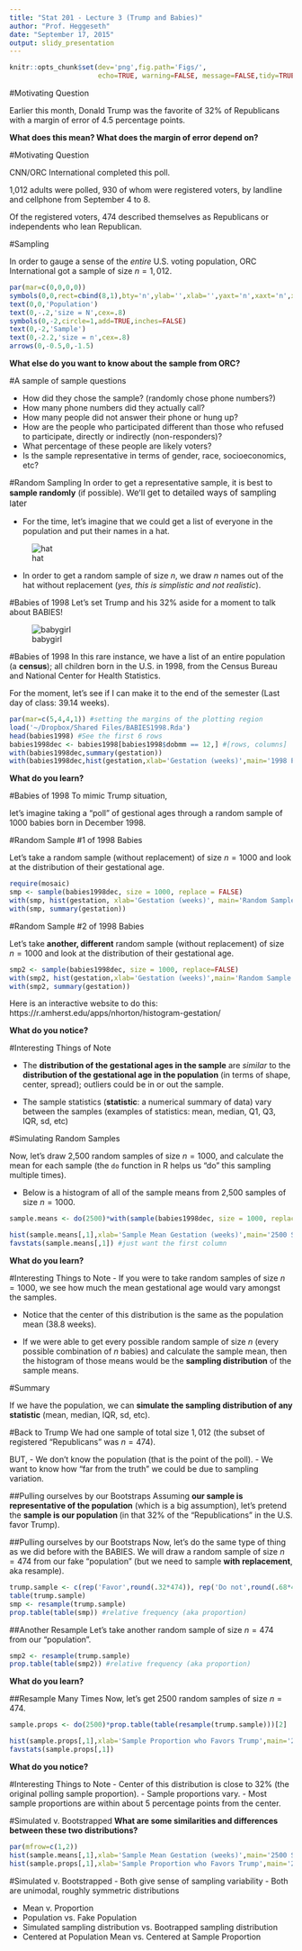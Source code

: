 ```yaml
---
title: "Stat 201 - Lecture 3 (Trump and Babies)"
author: "Prof. Heggeseth"
date: "September 17, 2015"
output: slidy_presentation
---
```

```r
knitr::opts_chunk$set(dev='png',fig.path='Figs/',
                      echo=TRUE, warning=FALSE, message=FALSE,tidy=TRUE)
```


#Motivating Question

Earlier this month, Donald Trump was the favorite of 32% of Republicans with a margin of error of 4.5 percentage points. 

**What does this mean? What does the margin of error depend on?**

#Motivating Question

CNN/ORC International completed this poll. 

1,012 adults were polled, 930 of whom were registered voters, by landline and cellphone from September 4 to 8. 

Of the registered voters, 474 described themselves as Republicans or independents who lean Republican. 



#Sampling

In order to gauge a sense of the *entire* U.S. voting population, ORC International got a sample of size $n =1,012$.

```r
par(mar=c(0,0,0,0))
symbols(0,0,rect=cbind(8,1),bty='n',ylab='',xlab='',yaxt='n',xaxt='n',xlim=c(-5,5),inches=FALSE,ylim=c(-3,1.5))
text(0,0,'Population')
text(0,-.2,'size = N',cex=.8)
symbols(0,-2,circle=1,add=TRUE,inches=FALSE)
text(0,-2,'Sample')
text(0,-2.2,'size = n',cex=.8)
arrows(0,-0.5,0,-1.5)
```

**What else do you want to know about the sample from ORC?**

#A sample of sample questions

- How did they chose the sample? (randomly chose phone numbers?)
- How many phone numbers did they actually call?
- How many people did not answer their phone or hung up?
- How are the people who participated different than those who refused to participate, directly or indirectly (non-responders)?
- What percentage of these people are likely voters?
- Is the sample representative in terms of gender, race, socioeconomics, etc?

#Random Sampling
In order to get a representative sample, it is best to **sample randomly** (if possible). <span style='font-size:15px'>We'll get to detailed ways of sampling later</span>

- For the time, let's imagine that we could get a list of everyone in the population and put their names in a hat. 

![hat](http://s3.amazonaws.com/imagesroot.rescuegroups.org/webpages/s993nwvidllmq1m.jpg)

- In order to get a random sample of size $n$, we draw $n$ names out of the hat without replacement (*yes, this is simplistic and not realistic*). 


#Babies of 1998
Let's set Trump and his 32% aside for a moment to talk about BABIES!


![babygirl](ultrasound.jpg)

#Babies of 1998
In this rare instance, we have a list of an entire population (a **census**); all children born in the U.S. in 1998, from the Census Bureau and National Center for Health Statistics. 

For the moment, let's see if I can make it to the end of the semester (Last day of class: 39.14 weeks).

```r
par(mar=c(5,4,4,1)) #setting the margins of the plotting region
load('~/Dropbox/Shared Files/BABIES1998.Rda')
head(babies1998) #See the first 6 rows
babies1998dec <- babies1998[babies1998$dobmm == 12,] #[rows, columns]
with(babies1998dec,summary(gestation))
with(babies1998dec,hist(gestation,xlab='Gestation (weeks)',main='1998 Population',xlim=c(15,50)))
```

**What do you learn?**

#Babies of 1998
To mimic Trump situation, 

let's imagine taking a "poll" of gestional ages through a random sample of 1000 babies born in December 1998.


#Random Sample #1 of 1998 Babies

Let's take a random sample (without replacement) of size $n=1000$ and look at the distribution of their gestational age.

```r
require(mosaic)
smp <- sample(babies1998dec, size = 1000, replace = FALSE)
with(smp, hist(gestation, xlab='Gestation (weeks)', main='Random Sample #1', xlim=c(15,50)))
with(smp, summary(gestation))
```

#Random Sample #2 of 1998 Babies

Let's take **another, different** random sample (without replacement) of size $n=1000$ and look at the distribution of their gestational age.

```r
smp2 <- sample(babies1998dec, size = 1000, replace=FALSE)
with(smp2, hist(gestation,xlab='Gestation (weeks)',main='Random Sample #2',xlim=c(15,50)))
with(smp2, summary(gestation))
```

Here is an interactive website to do this: https://r.amherst.edu/apps/nhorton/histogram-gestation/

**What do you notice?**

#Interesting Things of Note

- The **distribution of the gestational ages in the sample** are *similar* to the **distribution of the gestational age in the population** (in terms of shape, center, spread); outliers could be in or out the sample.

- The sample statistics (**statistic**: a numerical summary of data) vary between the samples (examples of statistics: mean, median, Q1, Q3, IQR, sd, etc)


#Simulating Random Samples

Now, let's draw 2,500 random samples of size $n=1000$, and calculate the mean for each sample (the `do` function in R helps us "do" this sampling multiple times). 

- Below is a histogram of all of the sample means from 2,500 samples of size $n=1000$.

```r
sample.means <- do(2500)*with(sample(babies1998dec, size = 1000, replace=FALSE), mean(gestation,na.rm=TRUE)) #takes some time to run

hist(sample.means[,1],xlab='Sample Mean Gestation (weeks)',main='2500 Simulated Random Samples')
favstats(sample.means[,1]) #just want the first column
```

**What do you learn?**


#Interesting Things to Note
- If you were to take random samples of size $n=1000$, we see how much the mean gestational age would vary amongst the samples. 

- Notice that the center of this distribution is the same as the population mean (38.8 weeks).

- If we were able to get every possible random sample of size $n$ (every possible combination of $n$ babies) and calculate the sample mean, then the histogram of those means would be the **sampling distribution** of the sample means.

#Summary

If we have the population, we can **simulate the sampling distribution of any statistic** (mean, median, IQR, sd, etc).


#Back to Trump
We had one sample of total size $1,012$ (the subset of registered "Republicans" was $n=474$). 

BUT,
- We don't know the population (that is the point of the poll). 
- We want to know how "far from the truth" we could be due to sampling variation. 

##Pulling ourselves by our Bootstraps
Assuming **our sample is representative of the population** (which is a big assumption), let's pretend the **sample is our population ** (in that 32% of the "Republications" in the U.S. favor Trump).

##Pulling ourselves by our Bootstraps
Now, let's do the same type of thing as we did before with the BABIES. We will draw a random sample of size $n=474$ from our fake "population" (but we need to sample **with replacement**, aka resample).

```r
trump.sample <- c(rep('Favor',round(.32*474)), rep('Do not',round(.68*474)))
table(trump.sample)
smp <- resample(trump.sample)
prop.table(table(smp)) #relative frequency (aka proportion)
```

##Another Resample
Let's take another random sample of size $n=474$ from our "population".

```r
smp2 <- resample(trump.sample)
prop.table(table(smp2)) #relative frequency (aka proportion)
```

**What do you learn?**

##Resample Many Times
Now, let's get 2500 random samples of size $n=474$.

```r
sample.props <- do(2500)*prop.table(table(resample(trump.sample)))[2]

hist(sample.props[,1],xlab='Sample Proportion who Favors Trump',main='2500 Bootstrapped Random Samples')
favstats(sample.props[,1])
```

**What do you notice?**

#Interesting Things to Note
- Center of this distribution is close to 32% (the original polling sample proportion).
- Sample proportions vary.
- Most sample proportions are within about 5 percentage points from the center.


#Simulated v. Bootstrapped
**What are some similarities and differences between these two distributions?**

```r
par(mfrow=c(1,2))
hist(sample.means[,1],xlab='Sample Mean Gestation (weeks)',main='2500 Simulated Random Samples')
hist(sample.props[,1],xlab='Sample Proportion who Favors Trump',main='2500 Bootstrapped Random Samples')
```


#Simulated v. Bootstrapped
- Both give sense of sampling variability
- Both are unimodal, roughly symmetric distributions

- Mean v. Proportion
- Population vs. Fake Population
- Simulated sampling distribution vs. Bootrapped sampling distribution
- Centered at Population Mean vs. Centered at Sample Proportion


